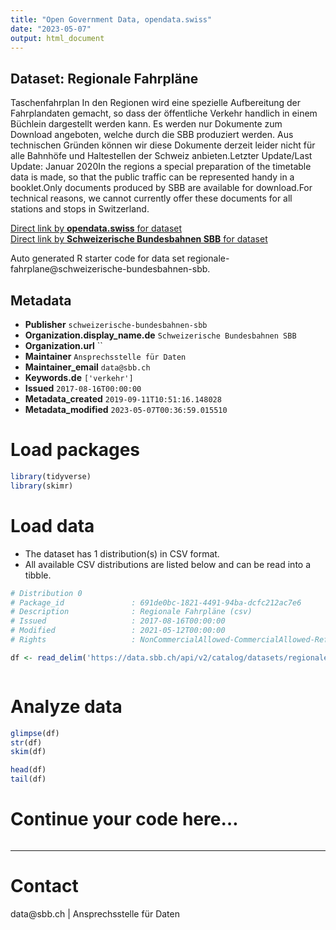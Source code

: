```yaml
---
title: "Open Government Data, opendata.swiss"
date: "2023-05-07"
output: html_document
---
```


## Dataset: Regionale Fahrpläne

Taschenfahrplan
In den Regionen wird eine spezielle Aufbereitung der Fahrplandaten gemacht, so dass der öffentliche Verkehr handlich in einem Büchlein dargestellt werden kann.
	Es werden nur Dokumente zum Download angeboten, welche durch die SBB produziert werden.
	Aus technischen Gründen können wir diese Dokumente derzeit leider nicht für alle Bahnhöfe und Haltestellen der Schweiz anbieten.Letzter Update/Last Update: Januar 2020In the regions a special preparation of the timetable data is made, so that the public traffic can be represented handy in a booklet.Only documents produced by SBB are available for download.For technical reasons, we cannot currently offer these documents for all stations and stops in Switzerland.

[Direct link by **opendata.swiss** for dataset](https://opendata.swiss/de/dataset/regionale-fahrplane)<br>
[Direct link by **Schweizerische Bundesbahnen SBB** for dataset](https://data.sbb.ch/explore/dataset/regionale-fahrplane/)

Auto generated R starter code for data set regionale-fahrplane@schweizerische-bundesbahnen-sbb.

## Metadata

- **Publisher** `schweizerische-bundesbahnen-sbb`
- **Organization.display_name.de** `Schweizerische Bundesbahnen SBB`
- **Organization.url** ``
- **Maintainer** `Ansprechsstelle für Daten`
- **Maintainer_email** `data@sbb.ch`
- **Keywords.de** `['verkehr']`
- **Issued** `2017-08-16T00:00:00`
- **Metadata_created** `2019-09-11T10:51:16.148028`
- **Metadata_modified** `2023-05-07T00:36:59.015510`


# Load packages

```r

library(tidyverse)
library(skimr)

```

# Load data

-   The dataset has 1 distribution(s) in CSV format.
-   All available CSV distributions are listed below and can be read into a tibble.

```r

# Distribution 0
# Package_id               : 691de0bc-1821-4491-94ba-dcfc212ac7e6
# Description              : Regionale Fahrpläne (csv)
# Issued                   : 2017-08-16T00:00:00
# Modified                 : 2021-05-12T00:00:00
# Rights                   : NonCommercialAllowed-CommercialAllowed-ReferenceRequired

df <- read_delim('https://data.sbb.ch/api/v2/catalog/datasets/regionale-fahrplane/exports/csv')



```

# Analyze data

```r

glimpse(df)
str(df)
skim(df)

head(df)
tail(df)

```

# Continue your code here...

```r

```

------------------------------------------------------------------------

# Contact

data@sbb.ch | Ansprechsstelle für Daten
